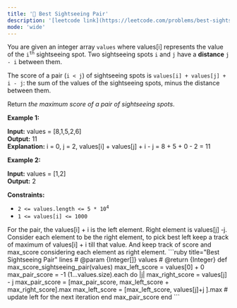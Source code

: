 ```yaml
---
title: '🧀 Best Sightseeing Pair'
description: '[leetcode link](https://leetcode.com/problems/best-sightseeing-pair/description/)'
mode: 'wide'
---
```

<Tabs>
  <Tab title="Question" icon="circle-question" iconType="regular">
    <Card>
      <p>You are given an integer array <code>values</code> where values[i] represents the value of the <code>i<sup>th</sup></code> sightseeing spot. Two sightseeing spots <code>i</code> and <code>j</code> have a <strong>distance</strong> <code>j - i</code> between them.</p>  <p>The score of a pair (<code>i &lt; j</code>) of sightseeing spots is <code>values[i] + values[j] + i - j</code>: the sum of the values of the sightseeing spots, minus the distance between them.</p>  <p>Return <em>the maximum score of a pair of sightseeing spots</em>.</p>   <p><strong class="example">Example 1:</strong></p>   <strong>Input:</strong> values = [8,1,5,2,6] <br/> <strong>Output:</strong> 11 <br/> <strong>Explanation:</strong> i = 0, j = 2, values[i] + values[j] + i - j = 8 + 5 + 0 - 2 = 11   <p><strong class="example">Example 2:</strong></p>   <strong>Input:</strong> values = [1,2] <br/> <strong>Output:</strong> 2    <p><strong>Constraints:</strong></p>  <ul>  <li><code>2 &lt;= values.length &lt;= 5 * 10<sup>4</sup></code></li>  <li><code>1 &lt;= values[i] &lt;= 1000</code></li> </ul> 
    </Card>
  </Tab>
  <Tab title="Solution" icon="lightbulb" iconType="regular" >
    <Card>
      For the pair, the values[i] + i  is the left element. Right element is values[j] -j. Consider each element to be the right element, to pick best left keep a track of maximum of values[i] + i till that value. And keep track of score and max_score considering each element as right element.
    </Card>
  <Expandable title="code">
    <CodeGroup dropdown>
```ruby title="Best Sightseeing Pair" lines
# @param {Integer[]} values
# @return {Integer}
def max_score_sightseeing_pair(values)
  max_left_score = values[0] + 0
  max_pair_score = -1
  (1...values.size).each do |j|
    max_right_score = values[j] - j
    max_pair_score = [max_pair_score, max_left_score + max_right_score].max
    max_left_score = [max_left_score, values[j]+j ].max # update left for the next iteration
  end
  max_pair_score
end
```
    </CodeGroup>
  </Expandable>
  </Tab>
</Tabs>